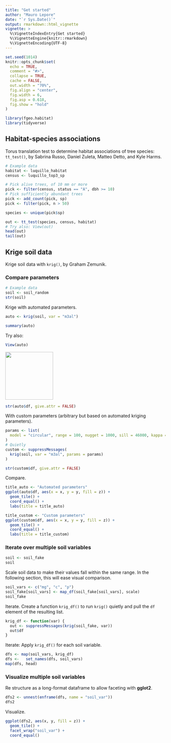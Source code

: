 ```yaml
---
title: "Get started"
author: "Mauro Lepore"
date: "`r Sys.Date()`"
output: rmarkdown::html_vignette
vignette: >
  %\VignetteIndexEntry{Get started}
  %\VignetteEngine{knitr::rmarkdown}
  %\VignetteEncoding{UTF-8}
---
```


```r
set.seed(1014)
knitr::opts_chunk$set(
  echo = TRUE,
  comment = "#>",
  collapse = TRUE,
  cache = FALSE,
  out.width = "70%",
  fig.align = "center",
  fig.width = 6,
  fig.asp = 0.618,
  fig.show = "hold"
)
```

```r
library(fgeo.habitat)
library(tidyverse)
```

## Habitat-species associations

Torus translation test to determine habitat associations of tree species: `tt_test()`, by Sabrina Russo, Daniel Zuleta, Matteo Detto, and Kyle Harms.

```r
# Example data
habitat <- luquillo_habitat
census <- luquillo_top3_sp

# Pick alive trees, of 10 mm or more
pick <- filter(census, status == "A", dbh >= 10)
# Pick sufficiently abundant trees
pick <- add_count(pick, sp)
pick <- filter(pick, n > 50)

species <- unique(pick$sp)

out <- tt_test(species, census, habitat)
# Try also: View(out)
head(out)
tail(out)
```

## Krige soil data

Krige soil data with `krig()`, by Graham Zemunik.

### Compare parameters

```r
# Example data
soil <- soil_random
str(soil)
```

Krige with automated parameters.

```r
auto <- krig(soil, var = "m3al")
```

```r
summary(auto)
```

Try also:

```R
View(auto)
```

<img src="https://i.imgur.com/fTDjckj.png" align="center" height=150 />

```r
str(auto$df, give.attr = FALSE)
```

With custom parameters (arbitrary but based on automated kriging parameters).

```r
params <- list(
  model = "circular", range = 100, nugget = 1000, sill = 46000, kappa = 0.5
)
# Quietly
custom <- suppressMessages(
  krig(soil, var = "m3al", params = params)
)
```

```r
str(custom$df, give.attr = FALSE)
```

Compare.

```r
title_auto <- "Automated parameters"
ggplot(auto$df, aes(x = x, y = y, fill = z)) +
  geom_tile() + 
  coord_equal() +
  labs(title = title_auto)

title_custom <- "Custom parameters"
ggplot(custom$df, aes(x = x, y = y, fill = z)) +
  geom_tile() + 
  coord_equal() +
  labs(title = title_custom)
```

### Iterate over multiple soil variables

```r
soil <- soil_fake
soil
```

Scale soil data to make their values fall within the same range. In the following section, this will ease visual comparison.

```r
soil_vars <- c("mg", "c", "p")
soil_fake[soil_vars] <- map_df(soil_fake[soil_vars], scale)
soil_fake
```

Iterate. Create a function `krig_df()` to run `krig()` quietly and pull the `df` element of the resulting list.

```r
krig_df <- function(var) {
  out <- suppressMessages(krig(soil_fake, var))
  out$df
}
```

Iterate: Apply `krig_df()` for each soil variable.

```r
dfs <- map(soil_vars, krig_df)
dfs <-   set_names(dfs, soil_vars)
map(dfs, head)
```

### Visualize multiple soil variables

Re structure as a long-format dataframe to allow faceting with __gglot2__.

```r
dfs2 <- unnest(enframe(dfs, name = "soil_var"))
dfs2
```

Visualize.

```r
ggplot(dfs2, aes(x, y, fill = z)) +
  geom_tile() +
  facet_wrap("soil_var") +
  coord_equal()
```

